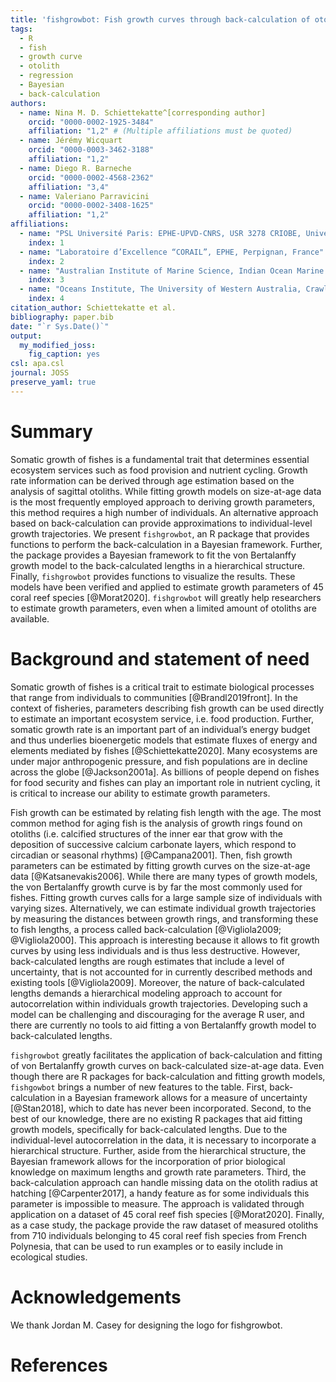 ```yaml
---
title: 'fishgrowbot: Fish growth curves through back-calculation of otoliths rings in a Bayesian framework'
tags:
  - R
  - fish
  - growth curve
  - otolith
  - regression
  - Bayesian
  - back-calculation
authors:
  - name: Nina M. D. Schiettekatte^[corresponding author]
    orcid: "0000-0002-1925-3484"
    affiliation: "1,2" # (Multiple affiliations must be quoted)
  - name: Jérémy Wicquart
    orcid: "0000-0003-3462-3188"
    affiliation: "1,2"
  - name: Diego R. Barneche
    orcid: "0000-0002-4568-2362"
    affiliation: "3,4"
  - name: Valeriano Parravicini
    orcid: "0000-0002-3408-1625"
    affiliation: "1,2"
affiliations:
  - name: "PSL Université Paris: EPHE-UPVD-CNRS, USR 3278 CRIOBE, Université de Perpignan, 52 Avenue Paul Alduy, 66860, Perpignan, Cedex, France"
    index: 1
  - name: "Laboratoire d’Excellence “CORAIL”, EPHE, Perpignan, France"
    index: 2
  - name: "Australian Institute of Marine Science, Indian Ocean Marine Research Centre, Crawley, WA 6009, Australia"
    index: 3
  - name: "Oceans Institute, The University of Western Australia, Crawley, WA 6009, Australia"
    index: 4
citation_author: Schiettekatte et al.
bibliography: paper.bib
date: "`r Sys.Date()`"
output:
  my_modified_joss:
    fig_caption: yes
csl: apa.csl
journal: JOSS
preserve_yaml: true
---
```


# Summary

Somatic growth of fishes is a fundamental trait that determines essential ecosystem services such as food provision and nutrient cycling. Growth rate information can be derived through age estimation based on the analysis of sagittal otoliths. While fitting growth models on size-at-age data is the most frequently employed approach to deriving growth parameters, this method requires a high number of individuals. An alternative approach based on back-calculation can provide approximations to individual-level growth trajectories. We present `fishgrowbot`, an R package that provides functions to perform the back-calculation in a Bayesian framework. Further, the package provides a Bayesian framework to fit the von Bertalanffy growth model to the back-calculated lengths in a hierarchical structure. Finally, `fishgrowbot` provides functions to visualize the results. These models have been verified and applied to estimate growth parameters of 45 coral reef species [@Morat2020]. `fishgrowbot` will greatly help researchers to estimate growth parameters, even when a limited amount of otoliths are available. 


# Background and statement of need

Somatic growth of fishes is a critical trait to estimate biological processes that range from individuals to communities [@Brandl2019front]. In the context of fisheries, parameters describing fish growth can be used directly to estimate an important ecosystem service, i.e. food production. Further, somatic growth rate is an important part of an individual's energy budget and thus underlies bioenergetic models that estimate fluxes of energy and elements mediated by fishes [@Schiettekatte2020]. Many ecosystems are under major anthropogenic pressure, and fish populations are in decline across the globe [@Jackson2001a]. As billions of people depend on fishes for food security and fishes can play an important role in nutrient cycling, it is critical to increase our ability to estimate growth parameters.

Fish growth can be estimated by relating fish length with the age. The most common method for aging fish is the analysis of growth rings found on otoliths (i.e. calcified structures of the inner ear that grow with the deposition of successive calcium carbonate layers, which respond to circadian or seasonal rhythms) [@Campana2001]. Then, fish growth parameters can be estimated by fitting growth curves on the size-at-age data [@Katsanevakis2006]. While there are many types of growth models, the von Bertalanffy growth curve is by far the most commonly used for fishes. Fitting growth curves calls for a large sample size of individuals with varying sizes. Alternatively, we can estimate individual growth trajectories by measuring the distances between growth rings, and transforming these to fish lengths, a process called back-calculation [@Vigliola2009; @Vigliola2000]. This approach is interesting because it allows to fit growth curves by using less individuals and is thus less destructive. However, back-calculated lengths are rough estimates that include a level of uncertainty, that is not accounted for in currently described methods and existing tools [@Vigliola2009]. Moreover, the nature of back-calculated lengths demands a hierarchical modeling approach to account for autocorrelation within individuals growth trajectories. Developing such a model can be challenging and discouraging for the average R user, and there are currently no tools to aid fitting a von Bertalanffy growth model to back-calculated lengths.

`fishgrowbot` greatly facilitates the application of back-calculation and fitting of von Bertalanffy growth curves on back-calculated size-at-age data. Even though there are R packages for back-calculation and fitting growth models, `fishgowbot` brings a number of new features to the table. First, back-calculation in a Bayesian framework allows for a measure of uncertainty [@Stan2018], which to date has never been incorporated. Second, to the best of our knowledge, there are no existing R packages that aid fitting growth models, specifically for back-calculated lengths. Due to the individual-level autocorrelation in the data, it is necessary to incorporate a hierarchical structure. Further, aside from the hierarchical structure, the Bayesian framework allows for the incorporation of prior biological knowledge on maximum lengths and growth rate parameters. Third, the back-calculation approach can handle missing data on the otolith radius at hatching [@Carpenter2017], a handy feature as for some individuals this parameter is impossible to measure. The approach is validated through application on a dataset of 45 coral reef fish species [@Morat2020]. Finally, as a case study, the package provide the raw dataset of measured otoliths from 710 individuals belonging to 45 coral reef fish species from French Polynesia, that can be used to run examples or to easily include in ecological studies. 

# Acknowledgements

We thank Jordan M. Casey for designing the logo for fishgrowbot. 

# References
